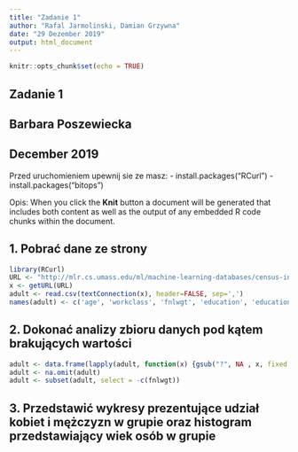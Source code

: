 ```yaml
---
title: "Zadanie 1"
author: "Rafal Jarmolinski, Damian Grzywna"
date: "29 Dezember 2019"
output: html_document
---
```


```r
knitr::opts_chunk$set(echo = TRUE)
```

## Zadanie 1
## Barbara Poszewiecka
## December 2019

Przed uruchomieniem upewnij sie ze masz:
- install.packages("RCurl")
- install.packages("bitops")

Opis:
When you click the **Knit** button a document will be generated that includes both content as well as the output of any embedded R code chunks within the document.


## 1. Pobrać dane ze strony

```r
library(RCurl)
URL <- "http://mlr.cs.umass.edu/ml/machine-learning-databases/census-income/census-income.data"
x <- getURL(URL)
adult <- read.csv(textConnection(x), header=FALSE, sep=',')
names(adult) <- c('age', 'workclass', 'fnlwgt', 'education', 'education-num', 'marital-status', 'occupation', 'relationship', 'race', 'sex', 'capital-gain', 'capital-loss', 'hours-per-week', 'native-country', 'class')
```

## 2. Dokonać analizy zbioru danych pod kątem brakujących wartości
```r
adult <- data.frame(lapply(adult, function(x) {gsub("?", NA , x, fixed = TRUE)}))
adult <- na.omit(adult)
adult <- subset(adult, select = -c(fnlwgt))
```

## 3. Przedstawić wykresy prezentujące udział kobiet i mężczyzn w grupie oraz histogram przedstawiający wiek osób w grupie
```r

```

